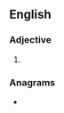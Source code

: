 ==English==

===Adjective===
{{head|en|adjective comparative form}}

# {{en-comparative of|proud}}

===Anagrams===
* {{anagrams|en|a=deoprru|order up}}